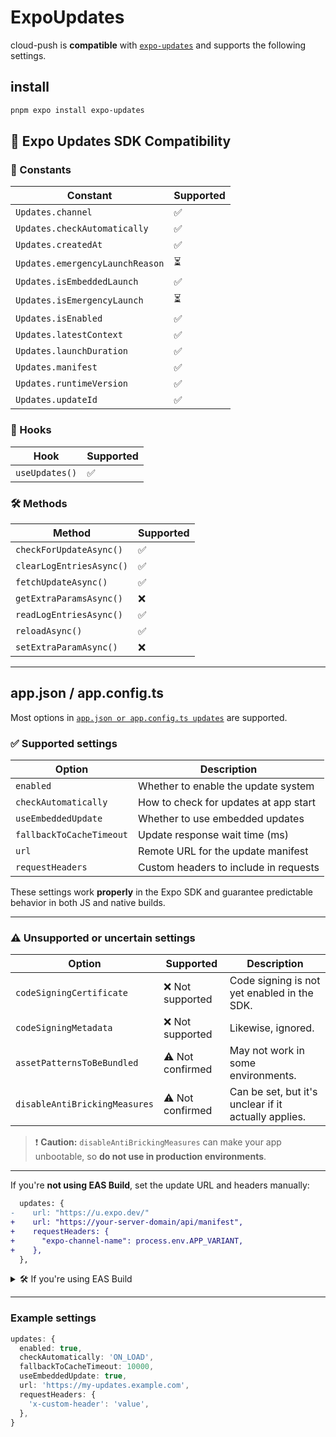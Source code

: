 # ExpoUpdates

cloud-push is **compatible** with [`expo-updates`](https://docs.expo.dev/technical-specs/expo-updates-1/) and supports the following settings.

## install

```bash
pnpm expo install expo-updates
```

## 📘 Expo Updates SDK Compatibility

### 🧱 Constants

| Constant                        | Supported |
| ------------------------------- | --------- |
| `Updates.channel`               | ✅        |
| `Updates.checkAutomatically`    | ✅        |
| `Updates.createdAt`             | ✅        |
| `Updates.emergencyLaunchReason` | ⏳        |
| `Updates.isEmbeddedLaunch`      | ✅        |
| `Updates.isEmergencyLaunch`     | ⏳        |
| `Updates.isEnabled`             | ✅        |
| `Updates.latestContext`         | ✅        |
| `Updates.launchDuration`        | ✅        |
| `Updates.manifest`              | ✅        |
| `Updates.runtimeVersion`        | ✅        |
| `Updates.updateId`              | ✅        |

### 🧩 Hooks

| Hook           | Supported |
| -------------- | --------- |
| `useUpdates()` | ✅        |

### 🛠 Methods

| Method                   | Supported |
| ------------------------ | --------- |
| `checkForUpdateAsync()`  | ✅        |
| `clearLogEntriesAsync()` | ✅        |
| `fetchUpdateAsync()`     | ✅        |
| `getExtraParamsAsync()`  | ❌        |
| `readLogEntriesAsync()`  | ✅        |
| `reloadAsync()`          | ✅        |
| `setExtraParamAsync()`   | ❌        |

---

## app.json / app.config.ts

Most options in [`app.json or app.config.ts updates`](https://docs.expo.dev/versions/latest/config/app/#updates) are supported.

### ✅ Supported settings

| Option                   | Description                           |
| ------------------------ | ------------------------------------- |
| `enabled`                | Whether to enable the update system   |
| `checkAutomatically`     | How to check for updates at app start |
| `useEmbeddedUpdate`      | Whether to use embedded updates       |
| `fallbackToCacheTimeout` | Update response wait time (ms)        |
| `url`                    | Remote URL for the update manifest    |
| `requestHeaders`         | Custom headers to include in requests |

These settings work **properly** in the Expo SDK and guarantee predictable behavior in both JS and native builds.

---

### ⚠️ Unsupported or uncertain settings

| Option                        | Supported        | Description                                          |
| ----------------------------- | ---------------- | ---------------------------------------------------- |
| `codeSigningCertificate`      | ❌ Not supported | Code signing is not yet enabled in the SDK.          |
| `codeSigningMetadata`         | ❌ Not supported | Likewise, ignored.                                   |
| `assetPatternsToBeBundled`    | ⚠️ Not confirmed | May not work in some environments.                   |
| `disableAntiBrickingMeasures` | ⚠️ Not confirmed | Can be set, but it's unclear if it actually applies. |

> ❗️ **Caution:** `disableAntiBrickingMeasures` can make your app unbootable, so **do not use in production environments**.

---

If you're **not using EAS Build**, set the update URL and headers manually:

```diff
  updates: {
-    url: "https://u.expo.dev/"
+    url: "https://your-server-domain/api/manifest",
+    requestHeaders: {
+      "expo-channel-name": process.env.APP_VARIANT,
+    },
  },
```

<details>
  <summary>🛠️ If you're using EAS Build</summary>

You don't need to manually set `requestHeaders`. Instead, configure the channel in `eas.json`:

```json
{
  "build": {
    "production": {
      "channel": "stable"
    },
    "preview": {
      "channel": "beta"
    }
  }
}
```

> In this example, builds triggered with the `--profile preview` option will use the `beta` channel, while `--profile production` uses `stable`.

</details>

---

### Example settings

```ts
updates: {
  enabled: true,
  checkAutomatically: 'ON_LOAD',
  fallbackToCacheTimeout: 10000,
  useEmbeddedUpdate: true,
  url: 'https://my-updates.example.com',
  requestHeaders: {
    'x-custom-header': 'value',
  },
}
```
